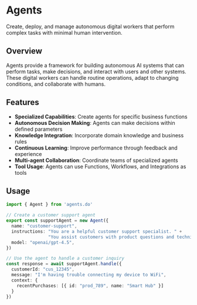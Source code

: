 # Agents

Create, deploy, and manage autonomous digital workers that perform complex tasks with minimal human intervention.

## Overview

Agents provide a framework for building autonomous AI systems that can perform tasks, make decisions, and interact with users and other systems. These digital workers can handle routine operations, adapt to changing conditions, and collaborate with humans.

## Features

- **Specialized Capabilities**: Create agents for specific business functions
- **Autonomous Decision Making**: Agents can make decisions within defined parameters
- **Knowledge Integration**: Incorporate domain knowledge and business rules
- **Continuous Learning**: Improve performance through feedback and experience
- **Multi-agent Collaboration**: Coordinate teams of specialized agents
- **Tool Usage**: Agents can use Functions, Workflows, and Integrations as tools

## Usage

```typescript
import { Agent } from 'agents.do'

// Create a customer support agent
export const supportAgent = new Agent({
  name: "customer-support",
  instructions: "You are a helpful customer support specialist. " +
                "You assist customers with product questions and technical issues.",
  model: "openai/gpt-4.5",
})

// Use the agent to handle a customer inquiry
const response = await supportAgent.handle({
  customerId: "cus_12345",
  message: "I'm having trouble connecting my device to WiFi",
  context: {
    recentPurchases: [{ id: "prod_789", name: "Smart Hub" }]
  }
})
```
